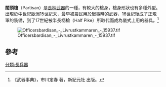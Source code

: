 '''闊頭槍'''（Partisan）是[[長柄武器|長柄武器]]的一種，有較大的槍身，槍身形狀也有多種外型。出現於中世紀[[歐洲|歐洲]]15世紀末，最早被農民用於起事時的武器，16世紀後成了正規軍的裝備，到了17世紀被半長柄槍（Half Pike）所取代而成為儀式上用的器具。<ref>《武器事典》，市川定春 著，新紀元社 出版。</ref>

[[File:Officersbardisan_-_Livrustkammaren_-_15937.tif|thumb]]
==參考==
{{reflist}}

{{長柄武器}}
[[分類:長兵器|分類:長兵器]]